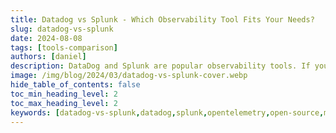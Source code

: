 ```yaml
---
title: Datadog vs Splunk - Which Observability Tool Fits Your Needs?
slug: datadog-vs-splunk
date: 2024-08-08
tags: [tools-comparison]
authors: [daniel]
description: DataDog and Splunk are popular observability tools. If you are looking for observability and monitoring, you should choose Datadog over Splunk. Splunk also provides good observability and monitoring, but it is best suited for log management...
image: /img/blog/2024/03/datadog-vs-splunk-cover.webp
hide_table_of_contents: false
toc_min_heading_level: 2
toc_max_heading_level: 2
keywords: [datadog-vs-splunk,datadog,splunk,opentelemetry,open-source,monitoring-tools,signoz]
---
```



<head>
  <script
    type="application/ld+json"
    dangerouslySetInnerHTML={{ __html: JSON.stringify({
  "@context": "https://schema.org",
  "@type": "TechArticle",
  "headline": "Datadog vs Splunk - Which monitoring tool is best? [2024]",
  "alternativeHeadline": "Comprehensive comparison of Datadog and Splunk for observability and monitoring in 2024",
  "author": {
    "@type": "Person",
    "name": "Daniel"
  },
  "publisher": {
    "@type": "Organization",
    "name": "SigNoz",
    "logo": {
      "@type": "ImageObject",
      "url": "https://signoz.io/img/SigNozLogo-orange.svg"
    }
  },
  "datePublished": "2024-03-08T00:00:00Z",
  "dateModified": "2024-08-08T00:00:00Z",
  "mainEntityOfPage": {
    "@type": "WebPage",
    "@id": "https://signoz.io/comparisons/datadog-vs-splunk/"
  },
  "description": "Compare Datadog and Splunk for observability and monitoring. Learn about their features, pricing, and use cases to choose the best tool for your needs in 2024.",
  "keywords": "datadog-vs-splunk, datadog, splunk, opentelemetry, open-source, monitoring-tools, signoz",
  "articleSection": "Technology",
  "inLanguage": "en",
  "isPartOf": {
    "@type": "Blog",
    "name": "SigNoz Blog",
    "url": "https://signoz.io/blog/"
  },
  "about": [
    {
      "@type": "Thing",
      "name": "Datadog",
      "description": "A monitoring and analytics platform for IT infrastructure, application performance, and logs"
    },
    {
      "@type": "Thing",
      "name": "Splunk",
      "description": "A software platform for searching, monitoring, and analyzing machine-generated big data"
    },
    {
      "@type": "Thing",
      "name": "Observability",
      "description": "The ability to measure the internal states of a system by examining its outputs"
    }
  ],
  "mentions": [
    {
      "@type": "SoftwareApplication",
      "name": "Datadog",
      "applicationCategory": "Monitoring and Analytics Platform"
    },
    {
      "@type": "SoftwareApplication",
      "name": "Splunk",
      "applicationCategory": "Data Analytics Platform"
    },
    {
      "@type": "SoftwareApplication",
      "name": "SigNoz",
      "applicationCategory": "Open-source Monitoring and Observability Platform"
    }
  ],
  "mainEntity": {
    "@type": "FAQPage",
    "mainEntity": [
      {
        "@type": "Question",
        "name": "What are the main differences between Datadog and Splunk?",
        "acceptedAnswer": {
          "@type": "Answer",
          "text": "Datadog excels in ease of use and APM features, while Splunk is known for its powerful log management and search capabilities. Datadog is more suitable for general monitoring and observability, while Splunk is better for large-scale data search and analysis."
        }
      },
      {
        "@type": "Question",
        "name": "Which tool is better for Application Performance Monitoring (APM)?",
        "acceptedAnswer": {
          "@type": "Answer",
          "text": "Datadog is generally considered better for APM due to its advanced features, intuitive user interface, and ease of setup. It offers code-level tracing, live trace search, continuous profiling, and error tracking."
        }
      },
      {
        "@type": "Question",
        "name": "How do Datadog and Splunk compare in terms of log management?",
        "acceptedAnswer": {
          "@type": "Answer",
          "text": "Splunk is superior for enterprise-level log management, especially for businesses dealing with large datasets and extensive log volumes. It offers advanced search capabilities and can integrate data from various sources."
        }
      },
      {
        "@type": "Question",
        "name": "Which tool has better search capabilities?",
        "acceptedAnswer": {
          "@type": "Answer",
          "text": "Splunk is widely recognized for its powerful search capabilities, particularly when dealing with large volumes of data. It uses the Splunk Processing Language (SPL) for complex queries and data analysis."
        }
      },
      {
        "@type": "Question",
        "name": "Is there an open-source alternative to Datadog and Splunk?",
        "acceptedAnswer": {
          "@type": "Answer",
          "text": "Yes, SigNoz is mentioned as a full-stack open-source monitoring and observability tool that can be used as a cost-effective alternative to Datadog and Splunk. It offers transparent pricing, a unified interface for logs, metrics, and traces, and native support for OpenTelemetry."
        }
      }
    ]
  },
  "tutorial": {
    "@type": "HowTo",
    "name": "How to Choose Between Datadog and Splunk",
    "step": [
      {
        "@type": "HowToStep",
        "name": "Assess Your Monitoring Needs",
        "text": "Determine if you need general monitoring and observability or advanced log management and data search capabilities."
      },
      {
        "@type": "HowToStep",
        "name": "Consider Ease of Use",
        "text": "If you prefer a user-friendly interface, Datadog might be the better choice."
      },
      {
        "@type": "HowToStep",
        "name": "Evaluate APM Requirements",
        "text": "For advanced APM features, Datadog is generally the better option."
      },
      {
        "@type": "HowToStep",
        "name": "Assess Log Management Needs",
        "text": "For enterprise-level log management and large data volumes, consider Splunk."
      },
      {
        "@type": "HowToStep",
        "name": "Compare Search Capabilities",
        "text": "If you need powerful search functionality for large datasets, Splunk excels in this area."
      },
      {
        "@type": "HowToStep",
        "name": "Review Pricing Models",
        "text": "Compare the pricing structures of both tools based on your expected usage and data volume."
      },
      {
        "@type": "HowToStep",
        "name": "Consider Open-Source Alternatives",
        "text": "Explore open-source options like SigNoz for cost-effective monitoring and observability."
      }
    ]
  }
}) }}
  />
</head>



DataDog and Splunk are popular monitoring and observability tools that provide a wide range of products with similar features. In this post, I have compared Datadog and Splunk on important features like APM, log management, search capability, etc.

<Admonition type="info">
💡 I instrumented a sample Python application and sent data to Datadog and Splunk to evaluate my experience. Some takeaways are subjective and based on personal preference.
</Admonition>



<figure data-zoomable align='center'>
    <img className="box-shadowed-image" src="/img/blog/2024/03/datadog-vs-splunk-cover.webp" alt=""/>
</figure>


## Datadog vs Splunk: Overview

For application monitoring and observability, both Datadog and Splunk offer similar features. The difference lies in the user experience, log management, pricing, and search capability.

Here’s a quick overview of the overall platform features and functionality of Datadog and Splunk.

| Features | Datadog | Splunk |
| --- | --- | --- |
| APM | ✅ Available | ✅ Available |
| Log management | 🟡 Limited | ✅ Available |
| Search capabilities | 🟡 Limited | ✅ Available |
| Real user monitoring | ✅ Available | ✅ Available |
| Network monitoring | ✅ Available | ✅ Available |
| Cloud SIEM | 🟡 Limited | ✅ Available |
| Infrastructure monitoring | ✅ Available | ✅ Available |
| Alert and incident management | ✅ Available | ✅ Available |
| Scalability | ✅ Available | ✅ Available |
| Free Tier | 🟡 Limited | 🟡 Limited |

✅ - Available
🟡 - Limited

## APM: Datadog for its advanced APM features

I instrumented a sample Python application and configured it to send data to both Datadog and Splunk for Application Performance Monitoring (APM). The setup process with Datadog was straightforward.

<figure data-zoomable align='center'>
    <img className="box-shadowed-image" src="/img/blog/2024/03/datadog-vs-splunk-apm.webp" alt="APM in Datadog"/>
    <figcaption><i>APM in Datadog</i></figcaption>
</figure>


Datadog provided me with an intuitive user interface for visualizing my application data and activity. It allows for the correlation of traces with other telemetry data, allows application performance analysis through tags without the need for a query language, and offers cloud cost visibility. This helped me better understand my application’s performance.

Some other APM features Datadog provides include:

- Code-level tracing for root cause analysis
- Live trace search
- Continuous profiler for performance optimization and cost reduction
- Error tracking for real-time management and resolution of high-volume application errors across APM.

<figure data-zoomable align='center'>
    <img className="box-shadowed-image" src="/img/blog/2024/03/datadog-vs-splunk-flamegraphs.webp" alt="Visualization of traces and spans using flamegraphs in Datadog"/>
    <figcaption><i>Visualization of traces and spans using flamegraphs</i></figcaption>
</figure>


APM setup in Splunk was challenging and I spent most of my time reading documentation to understand the setup, instead of focusing on monitoring my application's performance.

Splunk's APM feature is well-suited for cloud-native enterprises. With Splunk, you can collect all traces rather than just a sample set for complete visibility into application performance. It also supports tag-based grouping of traces for more granular analysis and easier identification of patterns and anomalies. The service maps provided me with information about the relationships and dependencies within my application. 

I found the features useful for troubleshooting application failures.

<figure data-zoomable align='center'>
    <img className="box-shadowed-image" src="/img/blog/2024/03/datadog-vs-splunk-intelligent-tagging.webp" alt="Tag-based grouping of traces in Datadog"/>
    <figcaption><i>Tag-based grouping of traces</i></figcaption>
</figure>


Both tools have good APM capabilities, but Datadog stands out with its robust APM features, ease of use, and comprehensive functionality. You can also keep cost in mind when selecting between both tools.

## Log Management: Splunk for enterprise-level log management

### Datadog

Datadog did not automatically collect logs from my application, this required a manual setup.  Datadog’s log management capabilities are good overall. I found the automatic attachment of tags to logs features very useful for simplifying the search and filtering process. It made it easier to locate and analyze specific log entries based on their context. Datadog also allows for live tailing of logs for real-time monitoring and troubleshooting.

Some other features include error tracking across logs and traces, pattern analysis for real-time log grouping, and customizable log collection setups.

<figure data-zoomable align='center'>
    <img className="box-shadowed-image" src="/img/blog/2024/03/datadog-vs-splunk-pattern.webp" alt="Pattern analysis of log data in Datadog"/>
    <figcaption><i>Pattern analysis of log data</i></figcaption>
</figure>


### Splunk

Splunk also did not automatically collect logs from my application.  It required the installation and configuration of the <a href = "https://docs.splunk.com/Documentation/Forwarder/9.1.0/Forwarder/Abouttheuniversalforwarder" rel="noopener noreferrer nofollow" target="_blank" >Universal Forwarder (UF)</a> to capture logs. Besides that, Splunk generally has impressive log management capabilities. It can integrate ingested data from the different Splunk platforms and data sources into the Splunk Observability Cloud for centralized log management. This is done by the <a href = "https://www.splunk.com/en_us/blog/learn/splunk-log-observer.html" rel="noopener noreferrer nofollow" target="_blank" >Log Observer Connect</a> feature. It allows for the correlation of logs with real-time metrics and traces, and log-based analysis through advanced search, filtering, and visualization of datasets.

<figure data-zoomable align='center'>
    <img className="box-shadowed-image" src="/img/blog/2024/03/datadog-vs-splunk-log-observer.webp" alt="Log Observer in Splunk"/>
    <figcaption><i>Log Observer in Splunk</i></figcaption>
</figure>


For businesses dealing with large datasets and extensive log volumes, Splunk is a better option. You can consider Datadog if you have less log management and analytical needs.

## Search Capability: Splunk for Large-Scale Data Search.

### Datadog

Datadog allows users to efficiently explore and analyze their logs. It supports a wide range of search types, including attribute searches, numerical value searches, wildcard searches, and more. It also provides a rich set of features to help users build and refine their queries, including autocomplete, syntax highlighting, and the ability to save and reuse searches.

### Splunk

Splunk is widely known for its powerful search capability, with a search engine designed to handle and analyze large volumes of data efficiently. It allows users to explore, analyze, and get insights from massive datasets collected from various sources in real time. 

Searching in Splunk is done using the Splunk Processing Language (SPL), which is a rich, expressive language for searching, filtering, and aggregating data. SPL allows users to perform a wide range of operations, including filtering events based on specific criteria, aggregating data for analysis, and combining data from multiple sources.

If your use case is searching through a large data volume, Splunk is an excellent choice.

## Infrastructure Monitoring: Decide based on cost

### Datadog

Infrastructure monitoring in both tools is good. Datadog provided me with insights into my infrastructure performance and network efficiency. It allows users to view tags, configuration details, asset relationships, misconfigurations, and threats. One feature I find interesting is its ability to provide information on teams responsible for each resource and any reported security misconfigurations. This helps for better organization and management.

<figure data-zoomable align='center'>
    <img className="box-shadowed-image" src="/img/blog/2024/03/datadog-vs-splunk-infrastructure.webp" alt="Infrastructure monitoring in Datadog"/>
    <figcaption><i>Infrastructure monitoring in Datadog</i></figcaption>
</figure>


With Datadog, I was able to see some of my application metrics using the Processes feature. This feature displays all the processes running on your infrastructure in real-time.

<figure data-zoomable align='center'>
    <img className="box-shadowed-image" src="/img/blog/2024/03/datadog-vs-splunk-host-infra.webp" alt="Datadog insights into processes running on host infrastructure"/>
    <figcaption><i>Insights into processes running on host infrastructure</i></figcaption>
</figure>


### Splunk

Infrastructure Monitoring in Splunk is designed to address real-time cloud monitoring requirements at scale. Splunk provided me with full-stack visibility into my infrastructure hosted in the cloud. It also supports in-context troubleshooting with logs by combining real-time metrics with logs already ingested in the Splunk Platform via Log Observer Connect. This is very useful for troubleshooting purposes.

<figure data-zoomable align='center'>
    <img className="box-shadowed-image" src="/img/blog/2024/03/datadog-vs-splunk-infra-splunk.webp" alt="Infrastructure monitoring in Splunk"/>
    <figcaption><i>Infrastructure monitoring in Splunk</i></figcaption>
</figure>


Both tools perform well when it comes to infrastructure monitoring. Consider the costs when choosing between them.

## Learning Curve: Datadog for ease of use, Splunk for experienced users

### Datadog

Datadog is very beginner-friendly and easy to use. There was little to no need to use the documentation for navigation.

### Splunk

In contrast to Datadog, I didn’t have a good user experience with Splunk, I was mostly confused. It has a steep learning curve and is not beginner-friendly. Unlike Datadog, which offers a unified user interface for all monitoring activities, Splunk's approach is more fragmented, with distinct user interface platforms tailored to specific use cases. For example, there is the Splunk Cloud platform for data search and analysis, the Splunk Observability Cloud platform for APM and observability, and even the Splunk Attack Analyzer for security analysis.

## Pricing: Based on the use case

### Datadog

Datadog has a complex SKU pricing model, so the price of each Datadog product varies. In dynamic environments, where microservices are in use, data volume can quickly change over time. With Datadog’s SKU pricing model, it makes it difficult to predict costs in such environments.

In addition to this, Datadog charges for the [creation of custom metrics](https://signoz.io/blog/datadog-pricing/#datadogs-custom-metrics-pricing-can-get-out-of-control-quickly) (\$0.05 per custom metric). Over time, this can significantly impact your billing.

### Splunk

Splunk also has a complex SKU pricing model, some of the products do not have a fixed price and require contacting their sales team. Because Splunk deals with a large scale of data, it can be very expensive.

Both Datadog and Splunk can become costly, but Datadog's pricing model is more favorable compared to Splunk's. This is primarily because Splunk is engineered to manage large-scale data, necessitating significant storage and the processing and ingestion of vast data volumes. Datadog, on the other hand, can be used to focus on monitoring your environment on a smaller, less demanding scale.

## Datadog vs Splunk: Final Verdict

If you are looking for observability and monitoring, you should choose Datadog over Splunk. Splunk also provides good observability and monitoring, but it is best suited for log management.

However, Splunk's complexity may pose challenges for some users, potentially making it less accessible for those who wish to grasp and utilize the data quickly.

Here’s a use-case-based guide for Datadog vs Splunk:

- If you need a tool that is easy to get started with, choose Datadog
- If you want a better correlation between your signals, then choose Datadog.
- If you want comprehensive log management capabilities, choose Splunk.
- If you want to use the entire platform without worrying too much about billing, choose Datadog.
- If your use case is Cloud SIEM, then choose Splunk.
- If you want to search through large data volumes, choose Splunk.

Datadog and Splunk are great tools but they are costly to use. If you’re looking for a cost-effective option, SigNoz is a full-stack open-source monitoring and observability tool that can be used as an alternative to Datadog and Splunk.

## Why choose SigNoz over Datadog and Splunk?

Datadog and Splunk have their drawbacks even as powerful monitoring and observability tools. Here are a few reasons why you should choose SigNoz over Datadog and Splunk:

- **Transparent  & Simple Pricing:**
    
    Unlike Datadog, which charges for every custom metric you create, SigNoz offers a different approach. With SigNoz, your charges remain at \$0.1 per million samples, regardless of the type of metrics you send.
    
    Also, SigNoz provides transparent and predictable pricing. You are billed solely based on the volume of data you send, which helps prevent unexpected costs. This is in contrast to Datadog and Splunk, where pricing can be more complex and less predictable.
    
    For those new to SigNoz, the open-source version is completely free to use, reducing costs for users who are just starting to explore the platform.
    
- **Single Pane of Glass:**
    
    SigNoz provides logs, metrics, and traces under a single pane of glass. Unlike Splunk, which has multiple platforms for different use cases, SigNoz consolidates all the information you need about your applications and infrastructure in a unified interface. You can correlate metrics and traces easily with a single click and create custom dashboards for monitoring your infrastructure. 
    
- **Open-Source:**
    
    SigNoz offers both an open-source and cloud version, providing users with flexibility based on their specific requirements. Users can choose between the versions depending on their use case: opt for the self-hosted (open-source) version for complete control over environment management, or choose the cloud version for hassle-free management without the need for self-hosting.
    
- **OpenTelemetry support:**
    
    SigNoz is built to natively support OpenTelemetry, an open source project under the Cloud Native Computing Foundation(CNCF), for generating telemetry data (logs, metrics, and traces). OpenTelemetry also frees you from vendor lock-in, enabling users to export data to any backend of choice. 
    

## Getting Started with SigNoz

<GetStartedSigNoz />


## Key Takeaways

1. Datadog excels in cloud-native monitoring and offers a user-friendly experience.
2. Splunk shines in log management and complex data analysis scenarios.
3. Consider deployment options, scalability needs, and your specific use cases.
4. Evaluate the total cost of ownership, including licensing, training, and maintenance.
5. SigNoz presents a compelling open-source alternative worth exploring.

## FAQs

### Is Datadog better than Splunk for cloud environments?

Datadog is often considered more suitable for cloud environments due to its cloud-native architecture and extensive integrations with cloud services. However, Splunk has made significant strides in cloud monitoring and may be preferable if you need to combine cloud and on-premises data analysis. Consider SigNoz as an open-source alternative that can be a cost-effective solution for cloud environments.

### How do Datadog and Splunk compare in terms of cost for large-scale deployments?

For large-scale deployments, Splunk can become expensive due to its data ingestion-based pricing model. Datadog's host-based pricing may be more predictable but can also add up quickly. It's crucial to model your expected usage and compare the total cost of ownership for both platforms.

### Can Splunk handle real-time monitoring as effectively as Datadog?

While Datadog is known for its real-time monitoring capabilities, Splunk has significantly improved in this area. With proper configuration, Splunk can provide effective real-time monitoring, especially when combined with its powerful analytics capabilities.

### What are the main differences in the learning curve between Datadog and Splunk?

Datadog generally has a gentler learning curve, with an intuitive interface and out-of-the-box dashboards. Splunk, while more powerful, often requires more time to master, especially when it comes to advanced search and analytics using SPL.

### What are the main differences between Datadog and Splunk?
Datadog and Splunk are both popular monitoring and observability tools, but they have key differences. Datadog excels in ease of use and APM features, while Splunk is known for its powerful log management and search capabilities. Datadog is more suitable for general monitoring and observability, while Splunk is better for large-scale data search and analysis.

### Which tool is better for Application Performance Monitoring (APM)?
Datadog is generally considered better for APM due to its advanced features, intuitive user interface, and ease of setup. It offers code-level tracing, live trace search, continuous profiling, and error tracking. While Splunk also provides APM capabilities, Datadog's offering is more comprehensive and user-friendly.

### How do Datadog and Splunk compare in terms of log management?
Splunk is superior for enterprise-level log management, especially for businesses dealing with large datasets and extensive log volumes. It offers advanced search capabilities and can integrate data from various sources. Datadog also provides good log management features, including automatic tagging and pattern analysis, but it's more suitable for smaller-scale log management needs.

### Which tool has better search capabilities?
Splunk is widely recognized for its powerful search capabilities, particularly when dealing with large volumes of data. It uses the Splunk Processing Language (SPL) for complex queries and data analysis. While Datadog offers good search functionality, Splunk is the better choice for advanced, large-scale data searching.

### How do Datadog and Splunk compare in terms of pricing?
Both Datadog and Splunk have complex pricing models that can become costly. Datadog's pricing is generally more favorable for smaller-scale monitoring needs, but it charges for custom metrics creation. Splunk can be very expensive, especially for large-scale data processing. The choice depends on your specific use case and data volume.

### Is there an open-source alternative to Datadog and Splunk?
Yes, SigNoz is mentioned as a full-stack open-source monitoring and observability tool that can be used as a cost-effective alternative to Datadog and Splunk. It offers transparent pricing, a unified interface for logs, metrics, and traces, and native support for OpenTelemetry.

---

**Further reading:**

[SigNoz - Open-Source Alternative to DataDog](https://signoz.io/blog/open-source-datadog-alternative/)

[Open Source Single Pane of Glass Monitoring | SigNoz](https://signoz.io/blog/single-pane-of-glass-monitoring/)

[9x more value for money than Datadog - SigNoz](https://signoz.io/blog/pricing-comparison-signoz-vs-datadog-vs-newrelic-vs-grafana/#no-limits-on-custom-metrics-with-signoz)